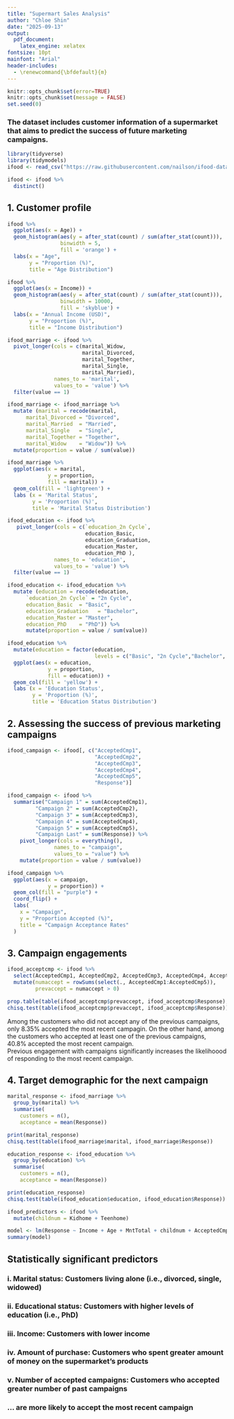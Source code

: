 ```yaml
---
title: "Supermart Sales Analysis"
author: "Chloe Shin"
date: "2025-09-13"
output:
  pdf_document:
    latex_engine: xelatex
fontsize: 10pt
mainfont: "Arial"
header-includes:
  - \renewcommand{\bfdefault}{m}
---
```


```r
knitr::opts_chunk$set(error=TRUE)
knitr::opts_chunk$set(message = FALSE)
set.seed(0)
```

### The dataset includes customer information of a supermarket that aims to predict the success of future marketing campaigns. 

```r
library(tidyverse)
library(tidymodels)
ifood <- read_csv("https://raw.githubusercontent.com/nailson/ifood-data-business-analyst-test/refs/heads/master/ifood_df.csv")
```
```r
ifood <- ifood %>% 
  distinct()
```

## 1. Customer profile
```r
ifood %>% 
  ggplot(aes(x = Age)) +
  geom_histogram(aes(y = after_stat(count) / sum(after_stat(count))), 
                 binwidth = 5, 
                 fill = 'orange') +
  labs(x = "Age", 
       y = "Proportion (%)", 
       title = "Age Distribution")
```

```r
ifood %>% 
  ggplot(aes(x = Income)) +
  geom_histogram(aes(y = after_stat(count) / sum(after_stat(count))), 
                 binwidth = 10000, 
                 fill = 'skyblue') +
  labs(x = "Annual Income (USD)", 
       y = "Proportion (%)", 
       title = "Income Distribution")
```

```r
ifood_marriage <- ifood %>%
  pivot_longer(cols = c(marital_Widow, 
                        marital_Divorced, 
                        marital_Together, 
                        marital_Single, 
                        marital_Married),
               names_to = 'marital',
               values_to = 'value') %>%
  filter(value == 1)

ifood_marriage <- ifood_marriage %>%
  mutate (marital = recode(marital,
      marital_Divorced = "Divorced",
      marital_Married  = "Married",
      marital_Single   = "Single",
      marital_Together = "Together",
      marital_Widow    = "Widow")) %>%
  mutate(proportion = value / sum(value))

ifood_marriage %>%
  ggplot(aes(x = marital, 
             y = proportion, 
             fill = marital)) +
  geom_col(fill = 'lightgreen') +
  labs (x = 'Marital Status', 
        y = 'Proportion (%)', 
        title = 'Marital Status Distribution')
```

```r
ifood_education <- ifood %>%
   pivot_longer(cols = c(`education_2n Cycle`, 
                         education_Basic, 
                         education_Graduation, 
                         education_Master, 
                         education_PhD ),
               names_to = 'education',
               values_to = 'value') %>%
  filter(value == 1)

ifood_education <- ifood_education %>%
  mutate (education = recode(education,
      `education_2n Cycle` = "2n Cycle",
      education_Basic  = "Basic",
      education_Graduation   = "Bachelor",
      education_Master = "Master",
      education_PhD    = "PhD")) %>%
      mutate(proportion = value / sum(value))

ifood_education %>%
  mutate(education = factor(education, 
                            levels = c("Basic", "2n Cycle","Bachelor", "Master", "PhD"))) %>%
  ggplot(aes(x = education, 
             y = proportion, 
             fill = education)) +
  geom_col(fill = 'yellow') +
  labs (x = 'Education Status', 
        y = 'Proportion (%)', 
        title = 'Education Status Distribution')
```

## 2. Assessing the success of previous marketing campaigns
```r
ifood_campaign <- ifood[, c("AcceptedCmp1", 
                            "AcceptedCmp2", 
                            "AcceptedCmp3", 
                            "AcceptedCmp4", 
                            "AcceptedCmp5", 
                            "Response")]

ifood_campaign <- ifood %>% 
  summarise("Campaign 1" = sum(AcceptedCmp1),
         "Campaign 2" = sum(AcceptedCmp2), 
         "Campaign 3" = sum(AcceptedCmp3),
         "Campaign 4" = sum(AcceptedCmp4),
         "Campaign 5" = sum(AcceptedCmp5), 
         "Campaign Last" = sum(Response)) %>%
    pivot_longer(cols = everything(),
               names_to = "campaign",
               values_to = "value") %>%
    mutate(proportion = value / sum(value))

ifood_campaign %>%
  ggplot(aes(x = campaign,
             y = proportion)) +
  geom_col(fill = "purple") +
  coord_flip() +
  labs(
    x = "Campaign",
    y = "Proportion Accepted (%)",
    title = "Campaign Acceptance Rates"
  ) 

```

## 3. Campaign engagements
```r
ifood_acceptcmp <- ifood %>%
  select(AcceptedCmp1, AcceptedCmp2, AcceptedCmp3, AcceptedCmp4, AcceptedCmp5, Response) %>%
  mutate(numaccept = rowSums(select(., AcceptedCmp1:AcceptedCmp5)), 
         prevaccept = numaccept > 0)

prop.table(table(ifood_acceptcmp$prevaccept, ifood_acceptcmp$Response), 1)
chisq.test(table(ifood_acceptcmp$prevaccept, ifood_acceptcmp$Response))
```
Among the customers who did not accept any of the previous campaigns, only 8.35% accepted the most recent campagin. On the other hand, among the customers who accepted at least one of the previous campaigns, 40.8% accepted the most recent campaign.  
Previous engagement with campaigns significantly increases the likelihoood of responding to the most recent campaign. 

## 4. Target demographic for the next campaign
```r
marital_response <- ifood_marriage %>%
  group_by(marital) %>%
  summarise(
    customers = n(),
    acceptance = mean(Response))

print(marital_response)
chisq.test(table(ifood_marriage$marital, ifood_marriage$Response))
```
```r
education_response <- ifood_education %>%
  group_by(education) %>%
  summarise(
    customers = n(),
    acceptance = mean(Response))

print(education_response)
chisq.test(table(ifood_education$education, ifood_education$Response))
```

```r
ifood_predictors <- ifood %>%
  mutate(childnum = Kidhome + Teenhome)

model <- lm(Response ~ Income + Age + MntTotal + childnum + AcceptedCmpOverall, ifood_predictors)
summary(model)

```

## Statistically significant predictors
### i.  Marital status: Customers living alone (i.e., divorced, single, widowed)
### ii.  Educational status: Customers with higher levels of education (i.e., PhD) 
### iii. Income: Customers with lower income
### iv. Amount of purchase: Customers who spent greater amount of money on the supermarket's products  
### v. Number of accepted campaigns: Customers who accepted greater number of past campaigns 
### ... are more likely to accept the most recent campaign

